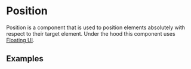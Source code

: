
# Position

Position is a component that is used to position elements absolutely
with respect to their target element. Under the hood this component
uses [Floating UI](https://floating-ui.com/).

## Examples
<StoryRenderer path="utils/Position.story.tsx" name="Simple" />

